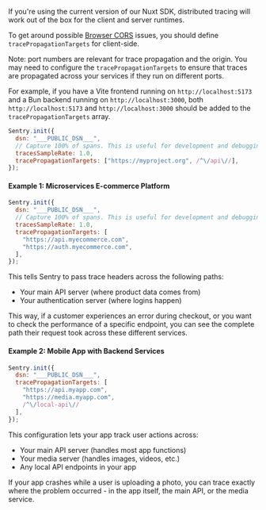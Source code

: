 If you're using the current version of our Nuxt SDK, distributed tracing will work out of the box for the client and server runtimes. 

To get around possible [Browser CORS](https://developer.mozilla.org/en-US/docs/Web/HTTP/CORS) issues, you should define `tracePropagationTargets` for client-side.

<Alert>

Note: port numbers are relevant for trace propagation and the origin. You may need to configure the `tracePropagationTargets` to ensure that traces are propagated across your services if they run on different ports. 

For example, if you have a Vite frontend running on `http://localhost:5173` and a Bun backend running on `http://localhost:3000`, both `http://localhost:5173` and `http://localhost:3000` should be added to the `tracePropagationTargets` array.

</Alert>

```javascript {filename:sentry.client.config.(js|ts)}
Sentry.init({
  dsn: "___PUBLIC_DSN___",
  // Capture 100% of spans. This is useful for development and debugging. Consider reducing in production or using traceSampler
  tracesSampleRate: 1.0,
  tracePropagationTargets: ["https://myproject.org", /^\/api\//],
});
```

#### Example 1: Microservices E-commerce Platform

```javascript
Sentry.init({
  dsn: "___PUBLIC_DSN___",
  // Capture 100% of spans. This is useful for development and debugging. Consider reducing in production or using traceSampler
  tracesSampleRate: 1.0,
  tracePropagationTargets: [
    "https://api.myecommerce.com",
    "https://auth.myecommerce.com",
  ],
});
```

This tells Sentry to pass trace headers across the following paths:

* Your main API server (where product data comes from)
* Your authentication server (where logins happen)

This way, if a customer experiences an error during checkout, or you want to check the performance of a specific endpoint, you can see the complete path their request took across these different services.

#### Example 2: Mobile App with Backend Services

```javascript
Sentry.init({
  dsn: "___PUBLIC_DSN___",
  tracePropagationTargets: [
    "https://api.myapp.com",
    "https://media.myapp.com",
    /^\/local-api\//
  ],
});
```

This configuration lets your app track user actions across:

* Your main API server (handles most app functions)
* Your media server (handles images, videos, etc.)
* Any local API endpoints in your app

If your app crashes while a user is uploading a photo, you can trace exactly where the problem occurred - in the app itself, the main API, or the media service.